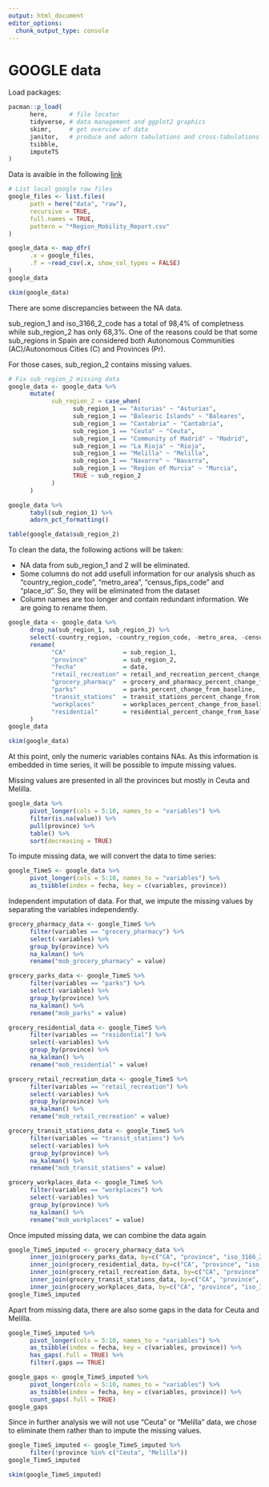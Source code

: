 ```yaml
---
output: html_document
editor_options: 
  chunk_output_type: console
---
```


# GOOGLE data {#sec-google}

Load packages:

```r
pacman::p_load(
      here,      # file locator
      tidyverse, # data management and ggplot2 graphics
      skimr,     # get overview of data
      janitor,   # produce and adorn tabulations and cross-tabulations
      tsibble,
      imputeTS
)
```

Data is avaible in the following [link](https://www.gstatic.com/covid19/mobility/Region_Mobility_Report_CSVs.zip)

```r
# List local google raw files
google_files <- list.files(
      path = here("data", "raw"),
      recursive = TRUE,
      full.names = TRUE,
      pattern = "*Region_Mobility_Report.csv"
)
```

```r
google_data <- map_dfr(
      .x = google_files, 
      .f = ~read_csv(.x, show_col_types = FALSE)
)
google_data
```

```r
skim(google_data)
```

There are some discrepancies between the NA data.

sub_region_1 and iso_3166_2\_code has a total of 98,4% of completness while sub_region_2 has only 68,3%. One of the reasons could be that some sub_regions in Spain are considered both Autonomous Communities (AC)/Autonomous Cities (C) and Provinces (Pr).

For those cases, sub_region_2 contains missing values.

```r
# Fix sub_region_2 missing data
google_data <- google_data %>% 
      mutate(
            sub_region_2 = case_when(
                  sub_region_1 == "Asturias" ~ "Asturias",
                  sub_region_1 == "Balearic Islands" ~ "Baleares",
                  sub_region_1 == "Cantabria" ~ "Cantabria",
                  sub_region_1 == "Ceuta" ~ "Ceuta",
                  sub_region_1 == "Community of Madrid" ~ "Madrid",
                  sub_region_1 == "La Rioja" ~ "Rioja",
                  sub_region_1 == "Melilla" ~ "Melilla",
                  sub_region_1 == "Navarre" ~ "Navarra",
                  sub_region_1 == "Region of Murcia" ~ "Murcia",
                  TRUE ~ sub_region_2
            )
      )
```

```r
google_data %>%  
      tabyl(sub_region_1) %>% 
      adorn_pct_formatting()
```

```r
table(google_data$sub_region_2)
```

To clean the data, the following actions will be taken:

-   NA data from sub_region_1 and 2 will be eliminated.
-   Some columns do not add usefull information for our analysis shuch as "country_region_code", "metro_area", "census_fips_code" and "place_id". So, they will be eliminated from the dataset
-   Column names are too longer and contain redundant information. We are going to rename them.

```r
google_data <- google_data %>% 
      drop_na(sub_region_1, sub_region_2) %>% 
      select(-country_region, -country_region_code, -metro_area, -census_fips_code, -place_id) %>% 
      rename(
            "CA"                = sub_region_1,
            "province"          = sub_region_2,
            "fecha"             = date,
            "retail_recreation" = retail_and_recreation_percent_change_from_baseline,
            "grocery_pharmacy"  = grocery_and_pharmacy_percent_change_from_baseline,
            "parks"             = parks_percent_change_from_baseline,
            "transit_stations"  = transit_stations_percent_change_from_baseline,
            "workplaces"        = workplaces_percent_change_from_baseline,
            "residential"       = residential_percent_change_from_baseline
      )
google_data
```

```r
skim(google_data)
```

At this point, only the numeric variables contains NAs. As this information is embedded in time series, it will be possible to impute missing values.

Missing values are presented in all the provinces but mostly in Ceuta and Melilla.

```r
google_data %>% 
      pivot_longer(cols = 5:10, names_to = "variables") %>% 
      filter(is.na(value)) %>% 
      pull(province) %>% 
      table() %>% 
      sort(decreasing = TRUE)
```

To impute missing data, we will convert the data to time series:

```r
google_TimeS <- google_data %>% 
      pivot_longer(cols = 5:10, names_to = "variables") %>% 
      as_tsibble(index = fecha, key = c(variables, province))
```

Independent imputation of data. For that, we impute the missing values by separating the variables independently.

```r
grocery_pharmacy_data <- google_TimeS %>% 
      filter(variables == "grocery_pharmacy") %>% 
      select(-variables) %>% 
      group_by(province) %>% 
      na_kalman() %>% 
      rename("mob_grocery_pharmacy" = value)
```

```r
grocery_parks_data <- google_TimeS %>% 
      filter(variables == "parks") %>% 
      select(-variables) %>%
      group_by(province) %>% 
      na_kalman() %>% 
      rename("mob_parks" = value)
```

```r
grocery_residential_data <- google_TimeS %>% 
      filter(variables == "residential") %>% 
      select(-variables) %>%
      group_by(province) %>% 
      na_kalman() %>% 
      rename("mob_residential" = value)
```

```r
grocery_retail_recreation_data <- google_TimeS %>% 
      filter(variables == "retail_recreation") %>% 
      select(-variables) %>%
      group_by(province) %>% 
      na_kalman() %>% 
      rename("mob_retail_recreation" = value)
```

```r
grocery_transit_stations_data <- google_TimeS %>% 
      filter(variables == "transit_stations") %>% 
      select(-variables) %>%
      group_by(province) %>% 
      na_kalman() %>% 
      rename("mob_transit_stations" = value)
```

```r
grocery_workplaces_data <- google_TimeS %>% 
      filter(variables == "workplaces") %>% 
      select(-variables) %>%
      group_by(province) %>% 
      na_kalman() %>% 
      rename("mob_workplaces" = value)
```

Once imputed missing data, we can combine the data again

```r
google_TimeS_imputed <- grocery_pharmacy_data %>% 
      inner_join(grocery_parks_data, by=c("CA", "province", "iso_3166_2_code", "fecha")) %>% 
      inner_join(grocery_residential_data, by=c("CA", "province", "iso_3166_2_code", "fecha")) %>% 
      inner_join(grocery_retail_recreation_data, by=c("CA", "province", "iso_3166_2_code", "fecha")) %>% 
      inner_join(grocery_transit_stations_data, by=c("CA", "province", "iso_3166_2_code", "fecha")) %>% 
      inner_join(grocery_workplaces_data, by=c("CA", "province", "iso_3166_2_code", "fecha"))
google_TimeS_imputed
```

Apart from missing data, there are also some gaps in the data for Ceuta and Melilla.

```r
google_TimeS_imputed %>% 
      pivot_longer(cols = 5:10, names_to = "variables") %>% 
      as_tsibble(index = fecha, key = c(variables, province)) %>% 
      has_gaps(.full = TRUE) %>% 
      filter(.gaps == TRUE)
```

```r
google_gaps <- google_TimeS_imputed %>% 
      pivot_longer(cols = 5:10, names_to = "variables") %>% 
      as_tsibble(index = fecha, key = c(variables, province)) %>% 
      count_gaps(.full = TRUE)
google_gaps
```

Since in further analysis we will not use "Ceuta" or "Melilla" data, we chose to eliminate them rather than to impute the missing values.

```r
google_TimeS_imputed <- google_TimeS_imputed %>% 
      filter(!province %in% c("Ceuta", "Melilla"))
google_TimeS_imputed
```

```r
skim(google_TimeS_imputed)
```
